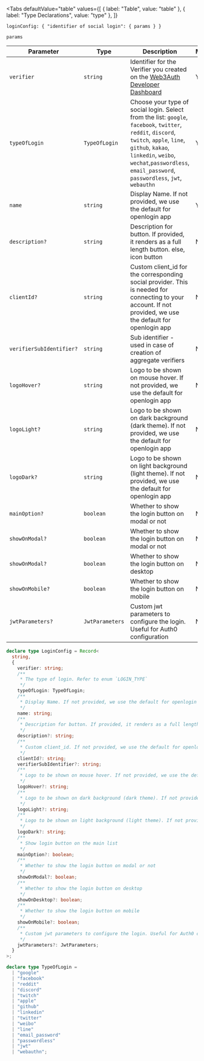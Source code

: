 
<Tabs
  defaultValue="table"
  values={[
    { label: "Table", value: "table" },
    { label: "Type Declarations", value: "type" },
  ]}
>

<TabItem value="table">

`loginConfig: { "identifier of social login": { params } }`

`params`

| Parameter                | Type            | Description                                                                                                                                                                                                                                                   | Mandatory |
| ------------------------ | --------------- | ------------------------------------------------------------------------------------------------------------------------------------------------------------------------------------------------------------------------------------------------------------- | --------- |
| `verifier`               | `string`        | Identifier for the Verifier you created on the [Web3Auth Developer Dashboard](https://dashboard.web3auth.io)                                                                                                                                                  | Yes       |
| `typeOfLogin`            | `TypeOfLogin`   | Choose your type of social login. Select from the list: `google`, `facebook`, `twitter`, `reddit`, `discord`, `twitch`, `apple`, `line`, `github`, `kakao`, `linkedin`, `weibo`, `wechat`,`passwordless`, `email_password`, `passwordless`, `jwt`, `webauthn` | Yes       |
| `name`                   | `string`        | Display Name. If not provided, we use the default for openlogin app                                                                                                                                                                                           | Yes       |
| `description?`           | `string`        | Description for button. If provided, it renders as a full length button. else, icon button                                                                                                                                                                    | No        |
| `clientId?`              | `string`        | Custom client_id for the corresponding social provider. This is needed for connecting to your account. If not provided, we use the default for openlogin app                                                                                                  | No        |
| `verifierSubIdentifier?` | `string`        | Sub identifier - used in case of creation of aggregate verifiers                                                                                                                                                                                              | No        |
| `logoHover?`             | `string`        | Logo to be shown on mouse hover. If not provided, we use the default for openlogin app                                                                                                                                                                        | No        |
| `logoLight?`             | `string`        | Logo to be shown on dark background (dark theme). If not provided, we use the default for openlogin app                                                                                                                                                       | No        |
| `logoDark?`              | `string`        | Logo to be shown on light background (light theme). If not provided, we use the default for openlogin app                                                                                                                                                     | No        |
| `mainOption?`            | `boolean`       | Whether to show the login button on modal or not                                                                                                                                                                                                              | No        |
| `showOnModal?`           | `boolean`       | Whether to show the login button on modal or not                                                                                                                                                                                                              | No        |
| `showOnModal?`           | `boolean`       | Whether to show the login button on desktop                                                                                                                                                                                                                   | No        |
| `showOnMobile?`          | `boolean`       | Whether to show the login button on mobile                                                                                                                                                                                                                    | No        |
| `jwtParameters?`         | `JwtParameters` | Custom jwt parameters to configure the login. Useful for Auth0 configuration                                                                                                                                                                                  | No        |

</TabItem>

<TabItem value="type">

```ts
declare type LoginConfig = Record<
  string,
  {
    verifier: string;
    /**
     * The type of login. Refer to enum `LOGIN_TYPE`
     */
    typeOfLogin: TypeOfLogin;
    /**
     * Display Name. If not provided, we use the default for openlogin app
     */
    name: string;
    /**
     * Description for button. If provided, it renders as a full length button. else, icon button
     */
    description?: string;
    /**
     * Custom client_id. If not provided, we use the default for openlogin app
     */
    clientId?: string;
    verifierSubIdentifier?: string;
    /**
     * Logo to be shown on mouse hover. If not provided, we use the default for openlogin app
     */
    logoHover?: string;
    /**
     * Logo to be shown on dark background (dark theme). If not provided, we use the default for openlogin app
     */
    logoLight?: string;
    /**
     * Logo to be shown on light background (light theme). If not provided, we use the default for openlogin app
     */
    logoDark?: string;
    /**
     * Show login button on the main list
     */
    mainOption?: boolean;
    /**
     * Whether to show the login button on modal or not
     */
    showOnModal?: boolean;
    /**
     * Whether to show the login button on desktop
     */
    showOnDesktop?: boolean;
    /**
     * Whether to show the login button on mobile
     */
    showOnMobile?: boolean;
    /**
     * Custom jwt parameters to configure the login. Useful for Auth0 configuration
     */
    jwtParameters?: JwtParameters;
  }
>;

declare type TypeOfLogin =
  | "google"
  | "facebook"
  | "reddit"
  | "discord"
  | "twitch"
  | "apple"
  | "github"
  | "linkedin"
  | "twitter"
  | "weibo"
  | "line"
  | "email_password"
  | "passwordless"
  | "jwt"
  | "webauthn";
```

</TabItem>

</Tabs>
